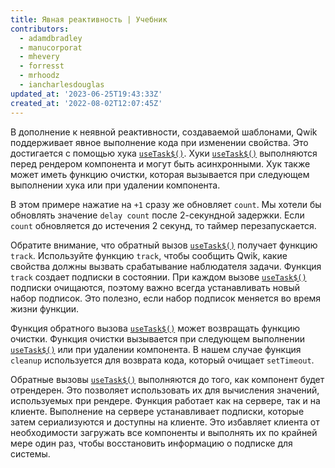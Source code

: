 ```yaml
---
title: Явная реактивность | Учебник
contributors:
  - adamdbradley
  - manucorporat
  - mhevery
  - forresst
  - mrhoodz
  - iancharlesdouglas
updated_at: '2023-06-25T19:43:33Z'
created_at: '2022-08-02T12:07:45Z'
---
```


В дополнение к неявной реактивности, создаваемой шаблонами, Qwik поддерживает явное выполнение кода при изменении свойства. Это достигается с помощью хука [`useTask$()`](/docs/(qwik)/components/tasks/index.mdx#usetask). Хуки [`useTask$()`](/docs/(qwik)/components/tasks/index.mdx#usetask) выполняются перед рендером компонента и могут быть асинхронными. Хук также может иметь функцию очистки, которая вызывается при следующем выполнении хука или при удалении компонента.

В этом примере нажатие на `+1` сразу же обновляет `count`. Мы хотели бы обновлять значение `delay count` после 2-секундной задержки. Если `count` обновляется до истечения 2 секунд, то таймер перезапускается.

Обратите внимание, что обратный вызов [`useTask$()`](/docs/(qwik)/components/tasks/index.mdx#usetask) получает функцию `track`. Используйте функцию `track`, чтобы сообщить Qwik, какие свойства должны вызвать срабатывание наблюдателя задачи. Функция `track` создает подписки в состоянии. При каждом вызове [`useTask$()`](/docs/(qwik)/components/tasks/index.mdx#usetask) подписки очищаются, поэтому важно всегда устанавливать новый набор подписок. Это полезно, если набор подписок меняется во время жизни функции.

Функция обратного вызова [`useTask$()`](/docs/(qwik)/components/tasks/index.mdx#usetask) может возвращать функцию очистки. Функция очистки вызывается при следующем выполнении [`useTask$()`](/docs/(qwik)/components/tasks/index.mdx#usetask) или при удалении компонента. В нашем случае функция `cleanup` используется для возврата кода, который очищает `setTimeout`.

Обратные вызовы [`useTask$()`](/docs/(qwik)/components/tasks/index.mdx#usetask) выполняются до того, как компонент будет отрендерен. Это позволяет использовать их для вычисления значений, используемых при рендере. Функция работает как на сервере, так и на клиенте. Выполнение на сервере устанавливает подписки, которые затем сериализуются и доступны на клиенте. Это избавляет клиента от необходимости загружать все компоненты и выполнять их по крайней мере один раз, чтобы восстановить информацию о подписке для системы.

